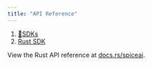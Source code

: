 ```yaml
---
title: "API Reference"
---
```


1. [🔗SDKs](/sdks)
2. [Rust SDK](/sdks/rust-sdk)

View the Rust API reference at [docs.rs/spiceai](https://docs.rs/spiceai).
